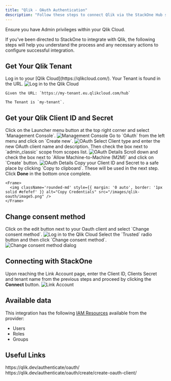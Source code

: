 ```yaml
---
title: "Qlik - OAuth Authentication"
description: "Follow these steps to connect Qlik via the StackOne Hub successfully."
---
```



<Warning>
  Ensure you have Admin privileges within your Qlik Cloud.
</Warning>

If you've been directed to StackOne to integrate with Qlik, the following steps will help you understand the process and any necessary actions to configure successful integration.

## Get Your Qlik Tenant

<Steps>
  <Step title="Log in to Qlik Cloud">
    Log in to your [Qlik Cloud](https://qlikcloud.com/). Your Tenant is found in the URL.
    <Frame>
      <img className='rounded-md' style={{ margin: '0 auto', border: '1px solid #efefef' }} alt="Log in to the Qlik Cloud" src="/images/qlik/image1.png" />
    </Frame>

    Given the URL: `https://my-tenant.eu.qlikcloud.com/hub`

    The Tenant is `my-tenant`.
  </Step>
</Steps>

## Get your Qlik Client ID and Secret

<Steps>
  <Step title="Navigate to Management Console">
    Click on the Launcher menu button at the top right corner and select `Management Console`.
    <Frame>
      <img className='rounded-md' style={{ margin: '0 auto', border: '1px solid #efefef' }} alt="Management Console" src="/images/qlik-oauth/image1.png" />
    </Frame>
  </Step>

  <Step title="OAuth">
    Go to `OAuth` from the left menu and click on `Create new`.
    <Frame>
      <img className='rounded-md' style={{ margin: '0 auto', border: '1px solid #efefef' }} alt="OAuth" src="/images/qlik-oauth/image2.png" />
    </Frame>
  </Step>

  <Step title="Enter OAuth client details">
    Select Client type and enter the new OAuth client name and description. Then check the box next to `admin_classic` scope from scopes list.
    <Frame>
      <img className='rounded-md' style={{ margin: '0 auto', border: '1px solid #efefef' }} alt="OAuth Details" src="/images/qlik-oauth/image3.png" />
    </Frame>
  </Step>

  <Step title="Allow Machine-to-Machine">
    Scroll down and check the box next to `Allow Machine-to-Machine (M2M)` and click on `Create` button.
    <Frame>
      <img className='rounded-md' style={{ margin: '0 auto', border: '1px solid #efefef' }} alt="OAuth Details" src="/images/qlik-oauth/image4.png" />
    </Frame>
  </Step>

  <Step title="Copy Client ID and Secret">
    Copy your Client ID and Secret to a safe place by clicking `Copy to clipboard`. These will be used in the next step. Click <b>Done</b> in the bottom once complete.

    <Frame>
      <img className='rounded-md' style={{ margin: '0 auto', border: '1px solid #efefef' }} alt="Copy Credentials" src="/images/qlik-oauth/image5.png" />
    </Frame>
  </Step>
</Steps>

## Change consent method

<Steps>
  <Step title="Edit consent method">
    Click on the edit <Icon icon="ellipsis" /> button next to your Oauth client and select `Change consent method`.
        <Frame>
      <img className='rounded-md' style={{ margin: '0 auto', border: '1px solid #efefef' }} alt="Log in to the Qlik Cloud" src="/images/qlik-oauth/image6.png" />
    </Frame>
  </Step>

  <Step title="Change consent method to Trusted">
    Select the <Icon icon="circle-dot" iconType="solid" /> `Trusted` radio button and then click `Change consent method`.
        <Frame>
      <img className='rounded-md' style={{ margin: '0 auto', border: '1px solid #efefef' }} alt="Change consent method dialog" src="/images/qlik-oauth/image7.png" />
    </Frame>
  </Step>
</Steps>

## Connecting with StackOne

<Steps>
  <Step title="Enter Credentials">
    Upon reaching the Link Account page, enter the Client ID, Clients Secret and tenant name from the previous steps and proceed by clicking the <b>Connect</b> button.
    <Frame>
      <img className='rounded-md' style={{ margin: '0 auto', border: '1px solid #efefef' }} alt="Link Account" src="/images/qlik-oauth/image8.png" />
    </Frame>
  </Step>
</Steps>

<IntegrationFooter />


## Available data

This integration has the following [IAM Resources](https://docs.stackone.com/reference/iam_list_users) available from the provider:
<ul>
 <li>Users</li>
 <li>Roles</li>
 <li>Groups</li>
</ul>


## Useful Links
<Card title="OAuth Overview" icon="link" href="https://qlik.dev/authenticate/oauth/">
    https://qlik.dev/authenticate/oauth/
</Card>
<Card title="Create a new OAuth2 M2M client" icon="link" href="https://qlik.dev/authenticate/oauth/create/create-oauth-client/">
    https://qlik.dev/authenticate/oauth/create/create-oauth-client/
</Card>

